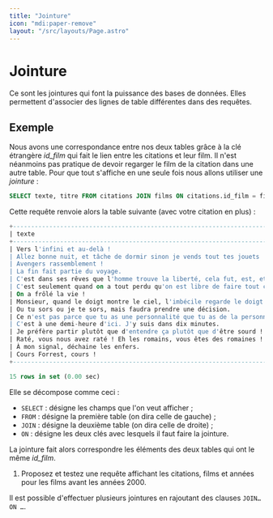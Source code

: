 ```yaml
---
title: "Jointure"
icon: "mdi:paper-remove"
layout: "/src/layouts/Page.astro"
---
```


# Jointure

Ce sont les jointures qui font la puissance des bases de données. Elles
permettent d'associer des lignes de table différentes dans des requêtes.

## Exemple

Nous avons une correspondance entre nos deux tables grâce à la clé étrangère
_id_film_ qui fait le lien entre les citations et leur film. Il n'est
néanmoins pas pratique de devoir regarger le film de la citation dans une
autre table. Pour que tout s'affiche en une seule fois nous allons utiliser
une _jointure_ :

```sql
SELECT texte, titre FROM citations JOIN films ON citations.id_film = films.id_film;
```

Cette requête renvoie alors la table suivante (avec votre citation en plus) :

```sql
+--------------------------------------------------------------------------------------------------+-------------------------------------------+
| texte                                                                                            | titre                                     |
+--------------------------------------------------------------------------------------------------+-------------------------------------------+
| Vers l'infini et au-delà !                                                                       | Toy Story                                 |
| Allez bonne nuit, et tâche de dormir sinon je vends tout tes jouets !                            | Avengers : Endgame                        |
| Avengers rassemblement !                                                                         | Avengers : Endgame                        |
| La fin fait partie du voyage.                                                                    | Avengers : Endgame                        |
| C'est dans ses rêves que l'homme trouve la liberté, cela fut, est, et restera la vérité.         | Le cercle des poètes disparus             |
| C'est seulement quand on a tout perdu qu'on est libre de faire tout ce qu'on veut.               | Fight Club                                |
| On a frôlé la vie !                                                                              | Fight Club                                |
| Monsieur, quand le doigt montre le ciel, l'imbécile regarde le doigt.                            | Le fabuleux destin d'Amélie Poulain       |
| Ou tu sors ou je te sors, mais faudra prendre une décision.                                      | Dikkenek                                  |
| Ce n'est pas parce que tu as une personnalité que tu as de la personnalité.                      | Pulp Fiction                              |
| C'est à une demi-heure d'ici. J'y suis dans dix minutes.                                         | Pulp Fiction                              |
| Je préfère partir plutôt que d'entendre ça plutôt que d'être sourd !                             | La classe américaine                      |
| Raté, vous nous avez raté ! Eh les romains, vous êtes des romaines !                             | Astérix et Obélix : mission Cléopâtre     |
| À mon signal, déchaine les enfers.                                                               | Gladiator                                 |
| Cours Forrest, cours !                                                                           | Forrest Gump                              |
+--------------------------------------------------------------------------------------------------+-------------------------------------------+

15 rows in set (0.00 sec)
```

Elle se décompose comme ceci :

  * `SELECT` : désigne les champs que l'on veut afficher ;
  * `FROM` : désigne la première table (on dira celle de gauche) ;
  * `JOIN` : désigne la deuxième table (on dira celle de droite) ;
  * `ON` : désigne les deux clés avec lesquels il faut faire la jointure.

La jointure fait alors correspondre les éléments des deux tables qui ont le
même _id_film_.

1. Proposez et testez une requête affichant les citations, films et années
pour les films avant les années 2000.

Il est possible d'effectuer plusieurs jointures en rajoutant des clauses `JOIN… ON …`.